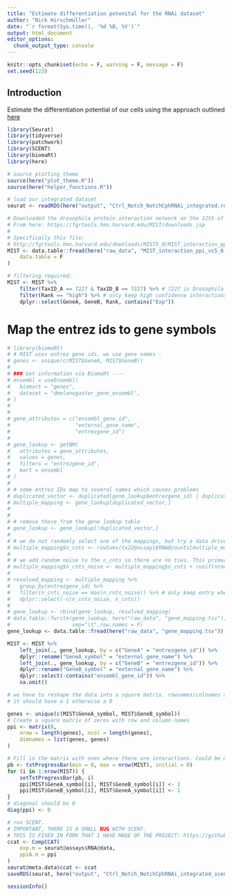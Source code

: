 ```yaml
---
title: "Estimate differentiation potenital for the RNAi dataset"
author: "Nick Hirschmüller"
date: "`r format(Sys.time(), '%d %B, %Y')`"
output: html_document
editor_options: 
  chunk_output_type: console
---
```


```r
knitr::opts_chunk$set(echo = F, warning = F, message = F)
set.seed(123)
```


## Introduction
Estimate the differentiation potential of our cells using the approach outlined [here](https://www.nature.com/articles/ncomms15599)



```r
library(Seurat)
library(tidyverse)
library(patchwork)
library(SCENT)
library(biomaRt)
library(here)

# source plotting theme
source(here("plot_theme.R"))
source(here("helper_functions.R"))
```



```r
# load our integrated dataset
seurat <- readRDS(here("output", "Ctrl_Notch_NotchCphRNAi_integrated.rds"))

# Downloaded the drosophila protein interaction network on the 12th of April.
# From here: https://fgrtools.hms.harvard.edu/MIST/downloads.jsp
#
# Specifically this file:
# http://fgrtools.hms.harvard.edu/downloads/MIST5_0/MIST_interaction_ppi_vs5_0-7227.txt.zip
MIST <- data.table::fread(here("raw_data", "MIST_interaction_ppi_vs5_0-7227.txt"),
    data.table = F
)

# filtering required:
MIST <- MIST %>%
    filter(TaxID_A == 7227 & TaxID_B == 7227) %>% # 7227 is Drosophila
    filter(Rank == "high") %>% # only keep high confidence interactions
    dplyr::select(GeneA, GeneB, Rank, contains("Exp"))
```

# Map the entrez ids to gene symbols
```r
# library(biomaRt)
# # MIST uses entrez gene ids. we use gene names -
# genes <- unique(c(MIST$GeneA, MIST$GeneB))
#
# ### Get information via BiomaRt ----
# ensembl = useEnsembl(
#   biomart = "genes",
#   dataset = "dmelanogaster_gene_ensembl",
# )
#
#
# gene_attributes = c("ensembl_gene_id",
#                     "external_gene_name",
#                     "entrezgene_id")
#
# gene_lookup <- getBM(
#   attributes = gene_attributes,
#   values = genes,
#   filters = "entrezgene_id",
#   mart = ensembl
# )
#
# # some entrez IDs map to several names which causes problems
# duplicated_vector <- duplicated(gene_lookup$entrezgene_id) | duplicated(gene_lookup$entrezgene_id, fromLast = TRUE)
# multiple_mapping <- gene_lookup[duplicated_vector,]
#
#
# # remove these from the gene lookup table
# gene_lookup <- gene_lookup[!duplicated_vector,]
#
# # we do not randomly select one of the mappings, but try a data driven approach. Keep the mapping with the most information, i.e. the most counts
# multiple_mapping$n_cnts <- rowSums(tx22@assays$RNA@counts[multiple_mapping$external_gene_name,])
#
# # we add random noise to the n_cnts so there are no ties. This primarly happens when expression is 0 for all and then it doesnt matter anyway
# multiple_mapping$n_cnts_noise <- multiple_mapping$n_cnts + runif(nrow(multiple_mapping))
#
# resolved_mapping <- multiple_mapping %>%
#   group_by(entrezgene_id) %>%
#   filter(n_cnts_noise == max(n_cnts_noise)) %>% # only keep entry where n_cnts is max
#   dplyr::select(-c(n_cnts_noise, n_cnts))
#
# gene_lookup <- rbind(gene_lookup, resolved_mapping)
# data.table::fwrite(gene_lookup, here("raw_data", "gene_mapping.tsv"),
#                    sep="\t",row.names = F)
gene_lookup <- data.table::fread(here("raw_data", "gene_mapping.tsv"))
``` 


```r
MIST <- MIST %>%
    left_join(., gene_lookup, by = c("GeneA" = "entrezgene_id")) %>%
    dplyr::rename("GeneA_symbol" = "external_gene_name") %>%
    left_join(., gene_lookup, by = c("GeneB" = "entrezgene_id")) %>%
    dplyr::rename("GeneB_symbol" = "external_gene_name") %>%
    dplyr::select(-contains("ensembl_gene_id")) %>%
    na.omit()

# we have to reshape the data into a square matrix. rownames/colnames are the genes and if two proteins interact
# it should have a 1 otherwise a 0

genes <- unique(c(MIST$GeneA_symbol, MIST$GeneB_symbol))
# Create a square matrix of zeros with row and column names
ppi <- matrix(0,
    nrow = length(genes), ncol = length(genes),
    dimnames = list(genes, genes)
)

# Fill in the matrix with ones where there are interactions. Could be much faster but this works fine.
pb <- txtProgressBar(min = 0, max = nrow(MIST), initial = 0)
for (i in 1:nrow(MIST)) {
    setTxtProgressBar(pb, i)
    ppi[MIST$GeneA_symbol[i], MIST$GeneB_symbol[i]] <- 1
    ppi[MIST$GeneB_symbol[i], MIST$GeneA_symbol[i]] <- 1
}
# diagonal should be 0
diag(ppi) <- 0
```


```r
# run SCENT.
# IMPORTANT, THERE IS A SMALL BUG WITH SCENT.
# THIS IS FIXED IN FORK THAT I HAVE MADE OF THE PROJECT: https://github.com/nickhir/SCENT
ccat <- CompCCAT(
    exp.m = seurat@assays$RNA@data,
    ppiA.m = ppi
)
seurat@meta.data$ccat <- ccat
saveRDS(seurat, here("output", "Ctrl_Notch_NotchCphRNAi_integrated_scent.rds"))
```

```r
sessionInfo()
```
























